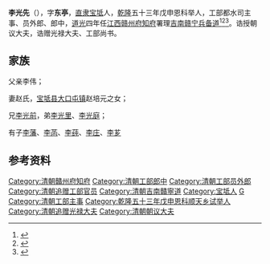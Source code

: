 {{明清人物信息框
|姓名 = 李光先
|原名 =
|圖片名稱=
|圖片大小 =
|圖片說明 =
|最高職務 = [[赣州府|赣州府]][[知府|知府]]署理[[吉南赣宁道|吉南赣宁兵备道]]
|國家 = [[大清|大清]]
|爵位 = 
|籍貫 = [[直隶省|直隶]][[宝坻|宝坻]]
|族裔 = [[汉族|汉族]]
|旗籍 =
|府邸 =
|世系 = 
|字號 = 东亭
|室名 = 
|諡號 = 
|出生日期 = ？
|出生地點 = [[直隶省|直隶省]][[顺天府|顺天府]][[宝坻县|宝坻县]]东凤窝村
|逝世日期 = ？
|逝世地點 = [[直隶省|直隶省]][[顺天府|顺天府]][[宝坻县|宝坻县]]林亭口镇
|墓葬 = [[天津市|天津市]][[宝坻区|宝坻区]][[林亭口镇|林亭口镇]]东凤窝村
|配偶 = 赵氏
|親屬 = 
父：李伟

兄：[[李光前|李光前]]

弟：[[李光里|李光里]]、[[李光庭|李光庭]]

子：[[李藩_(嘉庆进士)|李藩]]、[[李菡_(清朝)|李菡]]、[[李莼|李莼]]、[[李庄_(道光进士)|李庄]]、[[李芗|李芗]]
|出身 = 
* [[乾隆|乾隆]]五十三年戊申恩科[[举人|举人]]
|經歷 = 
|著作 =
}}
'''李光先'''（{{bd|？||？|catIdx=Li}}），字'''东亭'''，[[直隶省|直隶]][[宝坻|宝坻]]人，[[乾隆|乾隆]]五十三年戊申恩科举人，工部都水司主事、员外郎、郎中，[[道光|道光]]四年任[[江西|江西]][[赣州府|赣州府]][[知府|知府]]署理[[吉南赣宁道|吉南赣宁兵备道]]<ref>{{cite web |title=题名：吏部为奉谕李光先与杨树基对调事 |url=https://digiarch.sinica.edu.tw/content/repository/resource_content.jsp?oid=2645201&queryType=qs&queryString=%E8%B4%9B%E5%B7%9E%E5%BA%9C |website=中央研究院数位典藏资源网}}</ref><ref>{{cite news |author1=陈兆军 |author2=阮红臣 |title=《“无李不开科”》 |url=http://epaper.jwb.com.cn/jwb/h5/html5/2019-05/27/content_12_8.htm |work=《今晚报》 |date=2019-05-27}}</ref><ref>{{cite web |author1=饶龙圣 |title=霞河弯弯 |url=http://www.fjraoshi.cn/rs/content/?1318.html |website=福建饶氏网 |accessdate=2016-03-08}}</ref>。诰授朝议大夫，诰赠光禄大夫、工部尚书。

== 家族 ==
父亲李伟；

妻赵氏，[[宝坻县|宝坻县]][[大口屯镇|大口屯镇]]赵培元之女；

兄[[李光前|李光前]]，弟[[李光里|李光里]]、[[李光庭|李光庭]]；

有子[[李藩_(嘉庆进士)|李藩]]、[[李菡_(清朝)|李菡]]、[[李莼|李莼]]、[[李庄_(道光进士)|李庄]]、[[李芗|李芗]]

== 参考资料 ==
{{reflist}}
{{DEFAULTSORT:Li李}}
[[Category:清朝贛州府知府|Category:清朝贛州府知府]]
[[Category:清朝工部郎中|Category:清朝工部郎中]]
[[Category:清朝工部员外郎|Category:清朝工部员外郎]]
[[Category:清朝追赠工部官员|Category:清朝追赠工部官员]]
[[Category:清朝吉南贛寧道|Category:清朝吉南贛寧道]]
[[Category:宝坻人|Category:宝坻人]]
[[Category:李姓|G]]
[[Category:清朝工部主事|Category:清朝工部主事]]
[[Category:乾隆五十三年戊申恩科顺天乡试举人|Category:乾隆五十三年戊申恩科顺天乡试举人]]
[[Category:清朝追赠光禄大夫|Category:清朝追赠光禄大夫]]
[[Category:清朝朝议大夫|Category:清朝朝议大夫]]